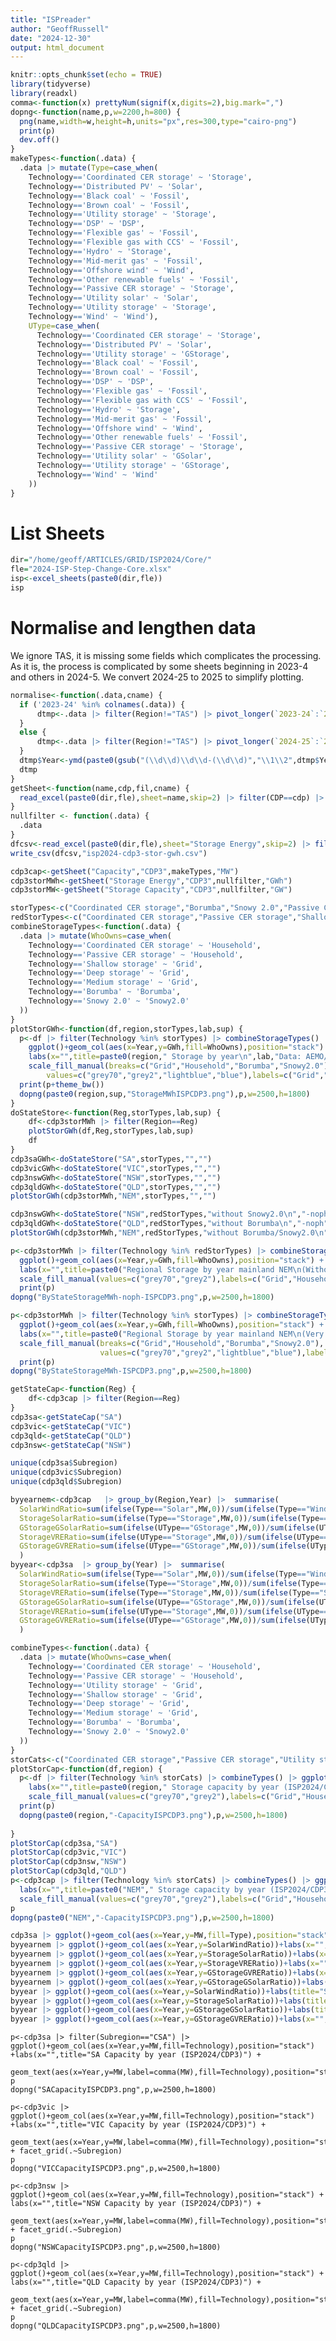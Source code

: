 ```yaml
---
title: "ISPreader"
author: "GeoffRussell"
date: "2024-12-30"
output: html_document
---
```


```r
knitr::opts_chunk$set(echo = TRUE)
library(tidyverse)
library(readxl)
comma<-function(x) prettyNum(signif(x,digits=2),big.mark=",")
dopng<-function(name,p,w=2200,h=800) {
  png(name,width=w,height=h,units="px",res=300,type="cairo-png")
  print(p)
  dev.off()
}
makeTypes<-function(.data) {
  .data |> mutate(Type=case_when(
    Technology=='Coordinated CER storage' ~ 'Storage',
    Technology=='Distributed PV' ~ 'Solar',
    Technology=='Black coal' ~ 'Fossil',
    Technology=='Brown coal' ~ 'Fossil',
    Technology=='Utility storage' ~ 'Storage',
    Technology=='DSP' ~ 'DSP',
    Technology=='Flexible gas' ~ 'Fossil',
    Technology=='Flexible gas with CCS' ~ 'Fossil',
    Technology=='Hydro' ~ 'Storage',
    Technology=='Mid-merit gas' ~ 'Fossil',
    Technology=='Offshore wind' ~ 'Wind',
    Technology=='Other renewable fuels' ~ 'Fossil',
    Technology=='Passive CER storage' ~ 'Storage',
    Technology=='Utility solar' ~ 'Solar',
    Technology=='Utility storage' ~ 'Storage',
    Technology=='Wind' ~ 'Wind'),
    UType=case_when(
      Technology=='Coordinated CER storage' ~ 'Storage',
      Technology=='Distributed PV' ~ 'Solar',
      Technology=='Utility storage' ~ 'GStorage',
      Technology=='Black coal' ~ 'Fossil',
      Technology=='Brown coal' ~ 'Fossil',
      Technology=='DSP' ~ 'DSP',
      Technology=='Flexible gas' ~ 'Fossil',
      Technology=='Flexible gas with CCS' ~ 'Fossil',
      Technology=='Hydro' ~ 'Storage',
      Technology=='Mid-merit gas' ~ 'Fossil',
      Technology=='Offshore wind' ~ 'Wind',
      Technology=='Other renewable fuels' ~ 'Fossil',
      Technology=='Passive CER storage' ~ 'Storage',
      Technology=='Utility solar' ~ 'GSolar',
      Technology=='Utility storage' ~ 'GStorage',
      Technology=='Wind' ~ 'Wind'
    ))
}
```

# List Sheets 

```r
dir="/home/geoff/ARTICLES/GRID/ISP2024/Core/"
fle="2024-ISP-Step-Change-Core.xlsx"
isp<-excel_sheets(paste0(dir,fle))
isp
```
# Normalise and lengthen data

We ignore TAS, it is missing some fields which complicates the processing. As it is, the
process is complicated by some sheets beginning in 2023-4 and others in 2024-5. We convert 2024-25 to 2025 to simplify plotting.

```r
normalise<-function(.data,cname) {
  if ('2023-24' %in% colnames(.data)) {
      dtmp<-.data |> filter(Region!="TAS") |> pivot_longer(`2023-24`:`2051-52`,names_to='Year',values_to=cname) 
  }
  else {
      dtmp<-.data |> filter(Region!="TAS") |> pivot_longer(`2024-25`:`2051-52`,names_to='Year',values_to=cname) 
  }
  dtmp$Year<-ymd(paste0(gsub("(\\d\\d)\\d\\d-(\\d\\d)","\\1\\2",dtmp$Year),"-07-01"))
  dtmp
}
getSheet<-function(name,cdp,fil,cname) {
  read_excel(paste0(dir,fle),sheet=name,skip=2) |> filter(CDP==cdp) |> normalise(cname) |> fil() 
}
nullfilter <- function(.data) {
  .data 
}
dfcsv<-read_excel(paste0(dir,fle),sheet="Storage Energy",skip=2) |> filter(CDP=="CDP3") 
write_csv(dfcsv,"isp2024-cdp3-stor-gwh.csv")
```

```r
cdp3cap<-getSheet("Capacity","CDP3",makeTypes,"MW")
cdp3storMWh<-getSheet("Storage Energy","CDP3",nullfilter,"GWh")
cdp3storMW<-getSheet("Storage Capacity","CDP3",nullfilter,"GW")
```

```r
storTypes<-c("Coordinated CER storage","Borumba","Snowy 2.0","Passive CER storage","Shallow storage","Deep storage","Medium storage","Shallow storage")
redStorTypes<-c("Coordinated CER storage","Passive CER storage","Shallow storage","Deep storage","Medium storage","Shallow storage")
combineStorageTypes<-function(.data) {
  .data |> mutate(WhoOwns=case_when(
    Technology=='Coordinated CER storage' ~ 'Household',
    Technology=='Passive CER storage' ~ 'Household',
    Technology=='Shallow storage' ~ 'Grid',
    Technology=='Deep storage' ~ 'Grid',
    Technology=='Medium storage' ~ 'Grid',
    Technology=='Borumba' ~ 'Borumba',
    Technology=='Snowy 2.0' ~ 'Snowy2.0'
  ))
}
plotStorGWh<-function(df,region,storTypes,lab,sup) {
  p<-df |> filter(Technology %in% storTypes) |> combineStorageTypes() |> 
    ggplot()+geom_col(aes(x=Year,y=GWh,fill=WhoOwns),position="stack") +
    labs(x="",title=paste0(region," Storage by year\n",lab,"Data: AEMO/ISP2024 (CDP3)")) +
    scale_fill_manual(breaks=c("Grid","Household","Borumba","Snowy2.0"),
        values=c("grey70","grey2","lightblue","blue"),labels=c("Grid","Household","Borumba","Snowy2.0"))
  print(p+theme_bw())
  dopng(paste0(region,sup,"StorageMWhISPCDP3.png"),p,w=2500,h=1800)
}
doStateStore<-function(Reg,storTypes,lab,sup) {
    df<-cdp3storMWh |> filter(Region==Reg) 
    plotStorGWh(df,Reg,storTypes,lab,sup)
    df
}
cdp3saGWh<-doStateStore("SA",storTypes,"","")
cdp3vicGWh<-doStateStore("VIC",storTypes,"","")
cdp3nswGWh<-doStateStore("NSW",storTypes,"","")
cdp3qldGWh<-doStateStore("QLD",storTypes,"","")
plotStorGWh(cdp3storMWh,"NEM",storTypes,"","")

cdp3nswGWh<-doStateStore("NSW",redStorTypes,"without Snowy2.0\n","-noph")
cdp3qldGWh<-doStateStore("QLD",redStorTypes,"without Borumba\n","-noph")
plotStorGWh(cdp3storMWh,"NEM",redStorTypes,"without Borumba/Snowy2.0\n","-noph")
```

```r
p<-cdp3storMWh |> filter(Technology %in% redStorTypes) |> combineStorageTypes() |> 
  ggplot()+geom_col(aes(x=Year,y=GWh,fill=WhoOwns),position="stack") +
  labs(x="",title=paste0("Regional Storage by year mainland NEM\n(Without Borumba/Snowy2.0)\n(Very little in Tasmania)\nData: AEMO/ISP2024 (CDP3)")) +
  scale_fill_manual(values=c("grey70","grey2"),labels=c("Grid","Household"))+theme_bw()+facet_grid(.~Region)
  print(p)
dopng("ByStateStorageMWh-noph-ISPCDP3.png",p,w=2500,h=1800)

p<-cdp3storMWh |> filter(Technology %in% storTypes) |> combineStorageTypes() |> 
  ggplot()+geom_col(aes(x=Year,y=GWh,fill=WhoOwns),position="stack") +
  labs(x="",title=paste0("Regional Storage by year mainland NEM\n(Very little in Tasmania)\nData: AEMO/ISP2024 (CDP3)")) +
  scale_fill_manual(breaks=c("Grid","Household","Borumba","Snowy2.0"), 
                    values=c("grey70","grey2","lightblue","blue"),labels=c("Grid","Household","Borumba","Snowy2.0"))+theme_bw()+facet_grid(.~Region)
  print(p)
dopng("ByStateStorageMWh-ISPCDP3.png",p,w=2500,h=1800)
```


```r
getStateCap<-function(Reg) {
    df<-cdp3cap |> filter(Region==Reg) 
}
cdp3sa<-getStateCap("SA")
cdp3vic<-getStateCap("VIC")
cdp3qld<-getStateCap("QLD")
cdp3nsw<-getStateCap("NSW")

unique(cdp3sa$Subregion)
unique(cdp3vic$Subregion)
unique(cdp3qld$Subregion)
```

```r
byyearnem<-cdp3cap   |> group_by(Region,Year) |>  summarise(
  SolarWindRatio=sum(ifelse(Type=="Solar",MW,0))/sum(ifelse(Type=="Wind",MW,0)),
  StorageSolarRatio=sum(ifelse(Type=="Storage",MW,0))/sum(ifelse(Type=="Solar",MW,0)),
  GStorageGSolarRatio=sum(ifelse(UType=="GStorage",MW,0))/sum(ifelse(UType=="GSolar",MW,0)),
  StorageVRERatio=sum(ifelse(UType=="Storage",MW,0))/sum(ifelse(UType=="Solar",MW,ifelse(UType=="Wind",MW,0))),
  GStorageGVRERatio=sum(ifelse(UType=="GStorage",MW,0))/sum(ifelse(UType=="GSolar",MW,ifelse(UType=="Wind",MW,0)))
  )
byyear<-cdp3sa  |> group_by(Year) |>  summarise(
  SolarWindRatio=sum(ifelse(Type=="Solar",MW,0))/sum(ifelse(Type=="Wind",MW,0)),
  StorageSolarRatio=sum(ifelse(Type=="Storage",MW,0))/sum(ifelse(Type=="Solar",MW,0)),
  StorageVRERatio=sum(ifelse(Type=="Storage",MW,0))/sum(ifelse(Type=="Solar",MW,ifelse(Type=="Wind",MW,0))),
  GStorageGSolarRatio=sum(ifelse(UType=="GStorage",MW,0))/sum(ifelse(UType=="GSolar",MW,0)),
  StorageVRERatio=sum(ifelse(UType=="Storage",MW,0))/sum(ifelse(UType=="Solar",MW,ifelse(UType=="Wind",MW,0))),
  GStorageGVRERatio=sum(ifelse(UType=="GStorage",MW,0))/sum(ifelse(UType=="GSolar",MW,ifelse(UType=="Wind",MW,0)))
  )
```

```r
combineTypes<-function(.data) {
  .data |> mutate(WhoOwns=case_when(
    Technology=='Coordinated CER storage' ~ 'Household',
    Technology=='Passive CER storage' ~ 'Household',
    Technology=='Utility storage' ~ 'Grid',
    Technology=='Shallow storage' ~ 'Grid',
    Technology=='Deep storage' ~ 'Grid',
    Technology=='Medium storage' ~ 'Grid',
    Technology=='Borumba' ~ 'Borumba',
    Technology=='Snowy 2.0' ~ 'Snowy2.0'
  ))
}
storCats<-c("Coordinated CER storage","Passive CER storage","Utility storage")
plotStorCap<-function(df,region) {
  p<-df |> filter(Technology %in% storCats) |> combineTypes() |> ggplot()+geom_col(aes(x=Year,y=MW,fill=WhoOwns),position="stack") +
    labs(x="",title=paste0(region," Storage capacity by year (ISP2024/CDP3)")) +
    scale_fill_manual(values=c("grey70","grey2"),labels=c("Grid","Household"))+theme_bw()
  print(p)
  dopng(paste0(region,"-CapacityISPCDP3.png"),p,w=2500,h=1800)
  
}
plotStorCap(cdp3sa,"SA")
plotStorCap(cdp3vic,"VIC")
plotStorCap(cdp3nsw,"NSW")
plotStorCap(cdp3qld,"QLD")
p<-cdp3cap |> filter(Technology %in% storCats) |> combineTypes() |> ggplot()+geom_col(aes(x=Year,y=MW,fill=WhoOwns),position="stack") +
  labs(x="",title=paste0("NEM"," Storage capacity by year (ISP2024/CDP3)")) +
  scale_fill_manual(values=c("grey70","grey2"),labels=c("Grid","Household"))+theme_bw()
p
dopng(paste0("NEM","-CapacityISPCDP3.png"),p,w=2500,h=1800)
```


```r
cdp3sa |> ggplot()+geom_col(aes(x=Year,y=MW,fill=Type),position="stack")
byyearnem |> ggplot()+geom_col(aes(x=Year,y=SolarWindRatio))+labs(x="",title="Solar to Wind Ratio (NEM) ")
byyearnem |> ggplot()+geom_col(aes(x=Year,y=StorageSolarRatio))+labs(x="",title="Storage MW to Solar MW (NEM)")
byyearnem |> ggplot()+geom_col(aes(x=Year,y=StorageVRERatio))+labs(x="",title="Storage MW to Solar+Wind MW (NEM)")
byyearnem |> ggplot()+geom_col(aes(x=Year,y=GStorageGVRERatio))+labs(x="",title="Grid Storage MW to Grid Solar+Wind MW (NEM)")
byyearnem |> ggplot()+geom_col(aes(x=Year,y=GStorageGSolarRatio))+labs(x="",title="Grid Storage MW to Grid Solar MW (NEM)")
byyear |> ggplot()+geom_col(aes(x=Year,y=SolarWindRatio))+labs(title="Solar to Wind Ratio South Australia (SA)")
byyear |> ggplot()+geom_col(aes(x=Year,y=StorageSolarRatio))+labs(title="Storage to Solar ratio (SA)")
byyear |> ggplot()+geom_col(aes(x=Year,y=GStorageGSolarRatio))+labs(title="Grid Storage to Grid Solar ratio (SA)")
byyear |> ggplot()+geom_col(aes(x=Year,y=GStorageGVRERatio))+labs(x="",title="Grid Storage MW to Grid Solar+Wind MW (SA)")
```

```robsolete
p<-cdp3sa |> filter(Subregion=="CSA") |> ggplot()+geom_col(aes(x=Year,y=MW,fill=Technology),position="stack") +labs(x="",title="SA Capacity by year (ISP2024/CDP3)") +
  geom_text(aes(x=Year,y=MW,label=comma(MW),fill=Technology),position="stack",size=2,hjust=0.5,vjust=1) 
p
dopng("SACapacityISPCDP3.png",p,w=2500,h=1800)

p<-cdp3vic |> ggplot()+geom_col(aes(x=Year,y=MW,fill=Technology),position="stack") +labs(x="",title="VIC Capacity by year (ISP2024/CDP3)") +
  geom_text(aes(x=Year,y=MW,label=comma(MW),fill=Technology),position="stack",size=2,hjust=0.5,vjust=1) + facet_grid(.~Subregion)
p
dopng("VICCapacityISPCDP3.png",p,w=2500,h=1800)

p<-cdp3nsw |> ggplot()+geom_col(aes(x=Year,y=MW,fill=Technology),position="stack") + labs(x="",title="NSW Capacity by year (ISP2024/CDP3)") +
  geom_text(aes(x=Year,y=MW,label=comma(MW),fill=Technology),position="stack",size=2,hjust=0.5,vjust=1) + facet_grid(.~Subregion)
p
dopng("NSWCapacityISPCDP3.png",p,w=2500,h=1800)

p<-cdp3qld |> ggplot()+geom_col(aes(x=Year,y=MW,fill=Technology),position="stack") + labs(x="",title="QLD Capacity by year (ISP2024/CDP3)") +
  geom_text(aes(x=Year,y=MW,label=comma(MW),fill=Technology),position="stack",size=2,hjust=0.5,vjust=1) + facet_grid(.~Subregion)
p
dopng("QLDCapacityISPCDP3.png",p,w=2500,h=1800)
```